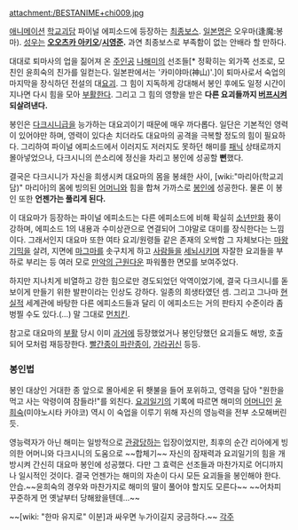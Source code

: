 attachment:/BESTANIME+chi009.jpg

[[애니메이션]] [[학교괴담]] 파이널 에피소드에 등장하는 [[최종보스]]. [[일본]]명은 오우마(逢魔:봉마). 
[[성우]]는 '''[[오오츠카 아키오]]'''/'''[[시영준]].''' 과연 최종보스로 부족함이 없는 안배라 할 만하다.

대대로 퇴마사의 업을 짊어져 온 [[주인공]] [[나해미]]의 선조들[* 정확히는 외가쪽 선조로, 모친인 윤희숙의 친가를 일컫는다. 일본판에서는 '카미야마(神山)'.]이 퇴마사로서 숙업의 마지막을 장식하던 전설의 대[[요괴]]. 그 힘이 지독하게 강대해서 봉인 후에도 일정 시간이 지나면 다시 힘을 모아 [[부활]]한다. 그리고 그 힘의 영향을 받은 '''다른 요괴들까지 [[버프]]시켜 되살려낸다.'''

봉인은 [[다크시니]]급을 능가하는 대요괴이기 때문에 매우 까다롭다. 일단은 기본적인 영력이 있어야만 하며, 영력이 있다손 치더라도 대요마의 공격을 극복할 정도의 힘이 필요하다. 그리하여 파이널 에피소드에서 이러지도 저러지도 못하던 해미를 [[패닉]] 상태로까지 몰아넣었으나, 다크시니의 쓴소리에 정신을 차리고 봉인에 성공할 '''뻔'''했다.

결국은 다크시니가 자신을 희생시켜 대요마의 몸을 봉쇄한 사이, [wiki:"마리아(학교괴담)" 마리아]의 몸에 빙의된 [[어머니]]와 힘을 합쳐 가까스로 [[봉인]]에 성공한다. 물론 이 봉인 또한 '''언젠가는 풀리게 된다.'''

이 대요마가 등장하는 파이널 에피소드는 다른 에피소드에 비해 확실히 [[소년만화]] 풍이 강하며, 에피소드 1의 내용과 수미상관으로 연결되어 그야말로 대미를 장식한다는 느낌이다. 그래서인지 대요마 또한 여타 요괴/원령들 같은 존재의 오싹함 그 자체보다는 [[마왕]] [[기믹]]을 살려, 지면에 [[마그마]]를 솟구치게 하고 [[사람]]들을 [[세뇌]]시키며 자잘한 요괴들을 부하로 부리는 등 여러 모로 [[만악의 근원]]다운 파워풀한 면모를 보여주었다. 

하지만 지나치게 비열하고 강한 힘으로만 경도되었던 악역이었기에, 결국 다크시니를 돋보이게 만들기 위한 발판이라는 인상도 강하다. 일종의 희생타였던 셈. 그리고 그나마 [[현실]]적 세계관에 바탕한 다른 에피소드들과 달리 이 에피소드는 거의 판타지 수준이라 좀 벙찔 수도 있다.(…) 말 그대로 [[먼치킨]].

참고로 대요마의 [[부활]] 당시 이미 [[과거]]에 등장했었거나 봉인당했던 요괴들도 해방, 호출되어 모처럼 재등장한다. [[빨간종이 파란종이]], [[가라귀신]] 등등.

=== 봉인법 ===
봉인 대상인 거대한 종 앞으로 몰아세운 뒤 횃불을 들어 포위하고, 영력을 담아 "원한을 먹고 사는 악령이여 잠들라!"를 외친다. [[요괴일기]]의 기록에 따르면 해미의 [[어머니]]인 [[윤희숙]](미야노시타 카야코) 역시 이 숙업을 이루기 위해 자신의 영능력을 전부 소모해버린 듯.

영능력자가 아닌 해미는 일방적으로 [[관광]]당하는 입장이었지만, 최후의 순간 리아에게 빙의한 어머니와 다크시니의 도움으로 ~~합체기~~ 자신의 잠재력과 요괴일기의 힘을 개방시켜 간신히 대요마 봉인에 성공했다. 다만 그 효력은 선조들과 마찬가지로 어디까지나 일시적인 것이다. 결국 언젠가는 해미의 자손이 다시 모든 요괴들을 봉인해야 한다. 안습.~~윤희숙의 경우와 마찬가지로 해미의 딸이 풀어야 할지도 모른다~~ ~~어차피 꾸준하게 먼 옛날부터 당해왔을텐데...~~

~~[wiki: "한마 유지로" 이분]과 싸우면 누가이길지 궁금하다.~~
[[각주]]
